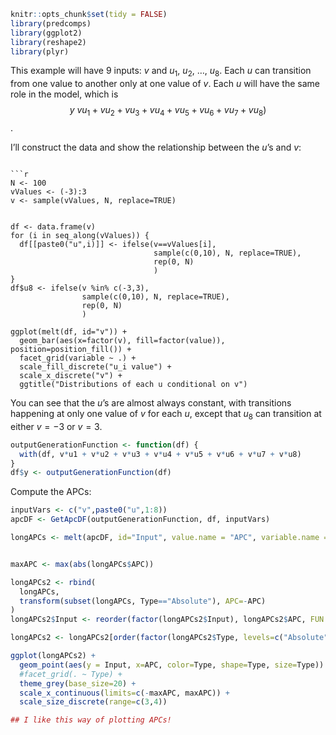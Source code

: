 <!--
%\VignetteEngine{knitr}
%\VignetteIndexEntry{Hybrid Evaluation}
-->

```r
knitr::opts_chunk$set(tidy = FALSE)
library(predcomps)
library(ggplot2)
library(reshape2)
library(plyr)
```

This example will have 9 inputs: $v$ and $u_1$, $u_2$, ..., $u_8$. Each $u$ can transition from one value to another only at one value of $v$.  Each $u$ will have the same role in the model, which is $$y ~ vu_1 + vu_2 + vu_3 + vu_4 + vu_5 + vu_6 + vu_7 + vu_8)$$.

I'll construct the data and show the relationship between the $u$'s and $v$:
```

```r
N <- 100
vValues <- (-3):3
v <- sample(vValues, N, replace=TRUE)


df <- data.frame(v)
for (i in seq_along(vValues)) {
  df[[paste0("u",i)]] <- ifelse(v==vValues[i], 
                                sample(c(0,10), N, replace=TRUE),
                                rep(0, N)
                                )
}
df$u8 <- ifelse(v %in% c(-3,3),
                sample(c(0,10), N, replace=TRUE),
                rep(0, N)
                )

ggplot(melt(df, id="v")) +
  geom_bar(aes(x=factor(v), fill=factor(value)), position=position_fill()) +
  facet_grid(variable ~ .) +
  scale_fill_discrete("u_i value") + 
  scale_x_discrete("v") +
  ggtitle("Distributions of each u conditional on v")
```

You can see that the $u$'s are almost always constant, with transitions happening at only one value of $v$ for each $u$, except that $u_8$ can transition at either $v=-3$ or $v=3$.

```r
outputGenerationFunction <- function(df) {
  with(df, v*u1 + v*u2 + v*u3 + v*u4 + v*u5 + v*u6 + v*u7 + v*u8)
}
df$y <- outputGenerationFunction(df)
```

Compute the APCs:

```r
inputVars <- c("v",paste0("u",1:8))
apcDF <- GetApcDF(outputGenerationFunction, df, inputVars)

longAPCs <- melt(apcDF, id="Input", value.name = "APC", variable.name = "Type")


maxAPC <- max(abs(longAPCs$APC))

longAPCs2 <- rbind(
  longAPCs,
  transform(subset(longAPCs, Type=="Absolute"), APC=-APC)
)
longAPCs2$Input <- reorder(factor(longAPCs2$Input), longAPCs2$APC, FUN = function(x) mean(abs(x))) 

longAPCs2 <- longAPCs2[order(factor(longAPCs2$Type, levels=c("Absolute", "Signed"))), ]

ggplot(longAPCs2) +
  geom_point(aes(y = Input, x=APC, color=Type, shape=Type, size=Type)) +
  #facet_grid(. ~ Type) + 
  theme_grey(base_size=20) +
  scale_x_continuous(limits=c(-maxAPC, maxAPC)) +
  scale_size_discrete(range=c(3,4))

## I like this way of plotting APCs!
```


